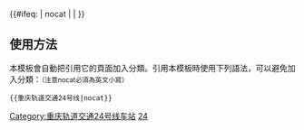 {{鐵道路線| lua=1
| 模板名稱 = 重庆轨道交通24号线
| 名稱 = [[重庆轨道交通]][[重庆轨道交通24号线|24号线]]（建设中）
| 代表色 ={{重庆轨道交通标志色|24}}
| 标志=
| 铁道系统 = 重庆轨道交通
| 背景顏色 = #FFFFFF
| 車站列表 = g梨树湾g ~ g高滩岩g ~ g凤鸣山g ~ g凤西路g ~ g二郎g ~ g巴国城g ~ g大堰村g ~ g桃花溪g ~ g龙江路g ~ g黄桷坪g ~ g二塘西g ~ g二塘g ~ g庆隆g ~ g鹿角北g ~ g况家塘g ~ g竹园村g ~ g重庆东站g ~ g地龙湾g ~ g桃花路g ~ g瓦子坝g ~ g茶涪路g ~ g商贸城g ~ g迎龙g ~ g商贸城北g ~ g广阳湾g
|注释=
}}<includeonly>{{#ifeq: {{{1}}} | nocat | <!--空--> | [[Category:重庆轨道交通24号线车站]] }}</includeonly><noinclude>
==使用方法==
本模板會自動把引用它的頁面加入分類。引用本模板時使用下列語法，可以避免加入分類：<small>（注意nocat必須為英文小寫）</small>
 <nowiki>{{</nowiki>重庆轨道交通24号线<nowiki>|nocat}}</nowiki>
[[Category:重慶軌道交通模板|24]]
</noinclude>